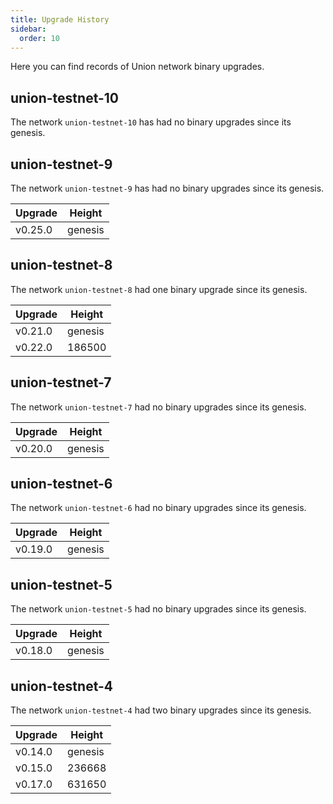 ```yaml
---
title: Upgrade History
sidebar:
  order: 10
---
```



Here you can find records of Union network binary upgrades.

## union-testnet-10

The network `union-testnet-10` has had no binary upgrades since its genesis.

## union-testnet-9

<Badge text="Deprecated" variant="caution" />

The network `union-testnet-9` has had no binary upgrades since its genesis.

| Upgrade | Height  |
| ------- | ------- |
| v0.25.0 | genesis |

## union-testnet-8

<Badge text="Deprecated" variant="caution" />

The network `union-testnet-8` had one binary upgrade since its genesis.

| Upgrade | Height  |
| ------- | ------- |
| v0.21.0 | genesis |
| v0.22.0 | 186500  |

## union-testnet-7

<Badge text="Deprecated" variant="caution" />

The network `union-testnet-7` had no binary upgrades since its genesis.

| Upgrade | Height  |
| ------- | ------- |
| v0.20.0 | genesis |

## union-testnet-6

<Badge text="Deprecated" variant="caution" />

The network `union-testnet-6` had no binary upgrades since its genesis.

| Upgrade | Height  |
| ------- | ------- |
| v0.19.0 | genesis |

## union-testnet-5

<Badge text="Deprecated" variant="caution" />

The network `union-testnet-5` had no binary upgrades since its genesis.

| Upgrade | Height  |
| ------- | ------- |
| v0.18.0 | genesis |

## union-testnet-4

<Badge text="Deprecated" variant="caution" />

The network `union-testnet-4` had two binary upgrades since its genesis.

| Upgrade | Height  |
| ------- | ------- |
| v0.14.0 | genesis |
| v0.15.0 | 236668  |
| v0.17.0 | 631650  |
